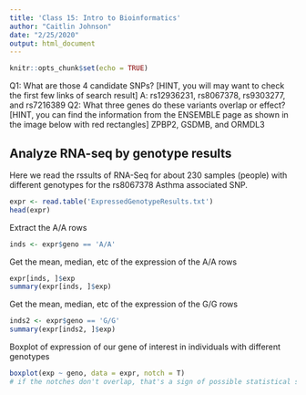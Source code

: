 ```yaml
---
title: 'Class 15: Intro to Bioinformatics'
author: "Caitlin Johnson"
date: "2/25/2020"
output: html_document
---
```


```r
knitr::opts_chunk$set(echo = TRUE)
```

Q1: What are those 4 candidate SNPs?
[HINT, you will may want to check the first few links of search result] 
A: rs12936231, rs8067378, rs9303277, and rs7216389 
Q2: What three genes do these variants overlap or effect?
[HINT, you can find the information from the ENSEMBLE page as shown in the image
below with red rectangles]
ZPBP2, GSDMB, and ORMDL3

## Analyze RNA-seq by genotype results 

Here we read the rssults of RNA-Seq for about 230 samples (people) with different genotypes for the rs8067378 Asthma associated SNP.

```r
expr <- read.table('ExpressedGenotypeResults.txt')
head(expr)
```

Extract the A/A rows 
```r
inds <- expr$geno == 'A/A'
```
Get the mean, median, etc of the expression of the A/A rows
```r
expr[inds, ]$exp
summary(expr[inds, ]$exp)
```

Get the mean, median, etc of the expression of the G/G rows
```r
inds2 <- expr$geno == 'G/G'
summary(expr[inds2, ]$exp)
```
Boxplot of expression of our gene of interest in individuals with different genotypes
```r
boxplot(exp ~ geno, data = expr, notch = T)
# if the notches don't overlap, that's a sign of possible statistical significance, but you should still do statistical tests. 
```

